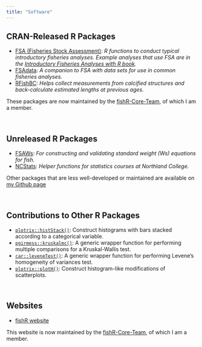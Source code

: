 ```yaml
---
title: "Software"
---
```


## CRAN-Released R Packages
- [FSA (Fisheries Stock Assessment)](https://fishr-core-team.github.io/FSA/): *R functions to conduct typical introductory fisheries analyses. Example analyses that use FSA are in the [Introductory Fisheries Analyses with R book](https://derekogle.com/IFAR/).*
- [FSAdata](https://fishr-core-team.github.io/FSAdata): *A companion to FSA with data sets for use in common fisheries analyses.*
- [RFishBC](https://fishr-core-team.github.io/RFishBC/): *Helps collect measurements from calcified structures and back-calculate estimated lengths at previous ages.*

::: {.callout-important appearnace="simple"}
These packages are now maintained by the [fishR-Core-Team](https://github.com/fishR-Core-Team), of which I am a member.
:::

&nbsp;

## Unreleased R Packages
- [FSAWs](https://github.com/droglenc/FSAWs): *For constructing and validating standard weight (Ws) equations for fish.*
- [NCStats](https://github.com/droglenc/NCStats): *Helper functions for statistics courses at Northland College.*

::: {.callout-tip appearance="simple"}
Other packages that are less well-developed or maintained are available on [my Github page](https://github.com/droglenc)
:::

&nbsp;

## Contributions to Other R Packages
- [`plotrix::histStack()`](https://www.rdocumentation.org/packages/plotrix/versions/3.8-2/topics/histStack): Construct histograms with bars stacked according to a categorical variable.
- [`pgirmess::kruskalmc()`](https://www.rdocumentation.org/packages/pgirmess/versions/2.0.0/topics/kruskalmc): A generic wrapper function for performing multiple comparisons for a Kruskal-Wallis test.
- [`car::leveneTest()`](https://www.rdocumentation.org/packages/car/versions/3.1-1/topics/leveneTest): A generic wrapper function for performing Levene’s homogeneity of variances test.
- [`plotrix::plotH()`](https://www.rdocumentation.org/packages/plotrix/versions/3.8-2/topics/plotH): Construct histogram-like modifications of scatterplots.

&nbsp;

## Websites
- [fishR website](https://fishr-core-team.github.io/fishR/)

::: {.callout-important appearnace="simple"}
This website is now maintained by the [fishR-Core-Team](https://github.com/fishR-Core-Team), of which I am a member.
:::
